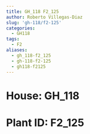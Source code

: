```yaml
---
title: GH_118 F2_125
author: Roberto Villegas-Diaz
slug: 'gh-118/f2-125'
categories:
  - GH118
tags:
  - F2
aliases:
  - gh_118-f2_125
  - gh-118-f2-125
  - gh118-f2125
---
```


# **House**: GH_118
# **Plant ID**: F2_125
